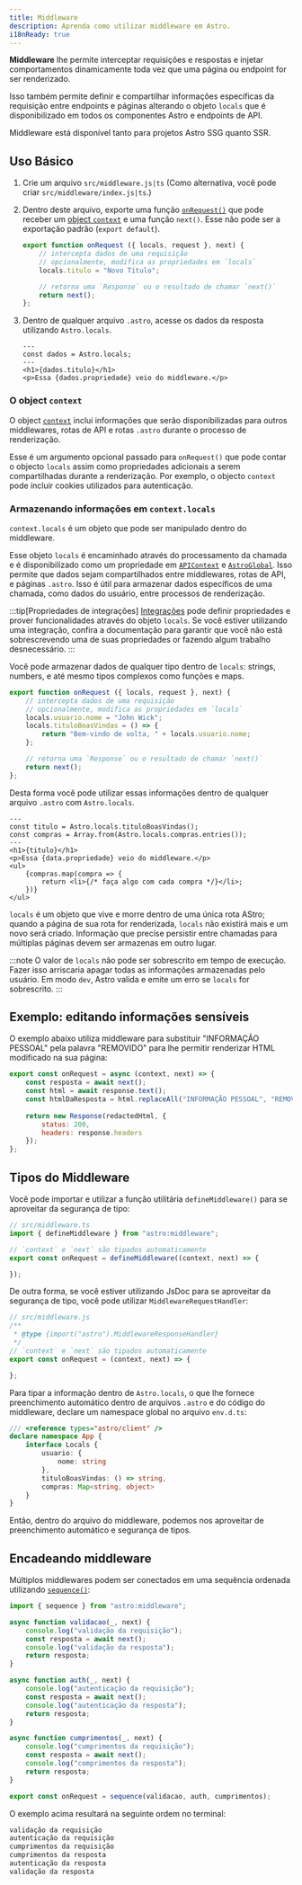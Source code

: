 ```yaml
---
title: Middleware
description: Aprenda como utilizar middleware em Astro.
i18nReady: true
---
```


**Middleware** lhe permite interceptar requisições e respostas e injetar comportamentos dinamicamente toda vez que uma página ou endpoint for ser renderizado.

Isso também permite definir e compartilhar informações específicas da requisição entre endpoints e páginas alterando o objeto `locals` que é disponibilizado em todos os componentes Astro e endpoints de API.

Middleware está disponível tanto para projetos Astro SSG quanto SSR.

## Uso Básico

1. Crie um arquivo `src/middleware.js|ts` (Como alternativa, você pode criar `src/middleware/index.js|ts`.)

2. Dentro deste arquivo, exporte uma função [`onRequest()`](/pt-br/reference/api-reference/#onrequest) que pode receber um [object `context`](#o-object-context) e uma função `next()`. Esse não pode ser a exportação padrão (`export default`).

    ```js title="src/middleware.js"
    export function onRequest ({ locals, request }, next) {
        // intercepta dados de uma requisição
        // opcionalmente, modifica as propriedades em `locals`
        locals.titulo = "Novo Título";

        // retorna uma `Response` ou o resultado de chamar `next()`
        return next();
    };
    ```

3. Dentro de qualquer arquivo `.astro`, acesse os dados da resposta utilizando `Astro.locals`.

    ```astro title="src/components/Componente.astro"
    ---
    const dados = Astro.locals;
    ---
    <h1>{dados.titulo}</h1>
    <p>Essa {dados.propriedade} veio do middleware.</p>
    ```

### O object `context`

O object [`context`](/pt-br/reference/api-reference/#contexto-de-endpoint) inclui informações que serão disponibilizadas para outros middlewares, rotas de API e rotas `.astro` durante o processo de renderização.

Esse é um argumento opcional passado para `onRequest()` que pode contar o objecto `locals` assim como propriedades adicionais a serem compartilhadas durante a renderização. Por exemplo, o objecto `context` pode incluir cookies utilizados para autenticação.

### Armazenando informações em `context.locals`

`context.locals` é um objeto que pode ser manipulado dentro do middleware.

Esse objeto `locals` é encaminhado através do processamento da chamada e é disponibilizado como um propriedade em [`APIContext`](/pt-br/reference/api-reference/#context.locals) e [`AstroGlobal`](/pt-br/reference/api-reference/#astrolocals). Isso permite que dados sejam compartilhados entre middlewares, rotas de API, e páginas `.astro`. Isso é útil para armazenar dados específicos de uma chamada, como dados do usuário, entre processos de renderização.

:::tip[Propriedades de integrações]
[Integrações](/pt-br/guides/integrations-guide/) pode definir propriedades e prover funcionalidades através do objeto `locals`. Se você estiver utilizando uma integração, confira a documentação para garantir que você não está sobrescrevendo uma de suas propriedades or fazendo algum trabalho desnecessário.
:::

Você pode armazenar dados de qualquer tipo dentro de `locals`: strings, numbers, e até mesmo tipos complexos como funções e maps.

```js title="src/middleware.js"
export function onRequest ({ locals, request }, next) {
    // intercepta dados de uma requisição
    // opcionalmente, modifica as propriedades em `locals`
    locals.usuario.nome = "John Wick";
    locals.tituloBoasVindas = () => {
        return "Bem-vindo de volta, " + locals.usuario.nome;
    };

    // retorna uma `Response` ou o resultado de chamar `next()`
    return next();
};
```

Desta forma você pode utilizar essas informações dentro de qualquer arquivo `.astro` com `Astro.locals`.

```astro title="src/pages/compras.astro"
---
const titulo = Astro.locals.tituloBoasVindas();
const compras = Array.from(Astro.locals.compras.entries());
---
<h1>{titulo}</h1>
<p>Essa {data.propriedade} veio do middleware.</p>
<ul>
    {compras.map(compra => {
        return <li>{/* faça algo com cada compra */}</li>;
    })}
</ul>
```

`locals` é um objeto que vive e morre dentro de uma única rota AStro; quando a página de sua rota for renderizada, `locals` não existirá mais e um novo será criado. Informação que precise persistir entre chamadas para múltiplas páginas devem ser armazenas em outro lugar.

:::note
O valor de `locals` não pode ser sobrescrito em tempo de execução. Fazer isso arriscaria apagar todas as informações armazenadas pelo usuário. Em modo `dev`, Astro valida e emite um erro se `locals` for sobrescrito.
:::

## Exemplo: editando informações sensíveis

O exemplo abaixo utiliza middleware para substituir "INFORMAÇÃO PESSOAL" pela palavra "REMOVIDO" para lhe permitir renderizar HTML modificado na sua página:

```js title="src/middleware.js"
export const onRequest = async (context, next) => {
    const resposta = await next();
    const html = await response.text();
    const htmlDaResposta = html.replaceAll("INFORMAÇÃO PESSOAL", "REMOVIDO");
    
    return new Response(redactedHtml, {
        status: 200,
        headers: response.headers
    });
};
```

## Tipos do Middleware

Você pode importar e utilizar a função utilitária `defineMiddleware()` para se aproveitar da segurança de tipo:


```ts
// src/middleware.ts
import { defineMiddleware } from "astro:middleware";

// `context` e `next` são tipados automaticamente
export const onRequest = defineMiddleware((context, next) => {

});
```

De outra forma, se você estiver utilizando JsDoc para se aproveitar da segurança de tipo, você pode utilizar `MiddlewareRequestHandler`:

```js
// src/middleware.js
/**
 * @type {import("astro").MiddlewareResponseHandler}
 */
// `context` e `next` são tipados automaticamente
export const onRequest = (context, next) => {

};
```

Para tipar a informação dentro de `Astro.locals`, o que lhe fornece preenchimento automático dentro de arquivos `.astro` e do código do middleware,
declare um namespace global no arquivo `env.d.ts`:

```ts title="src/env.d.ts"
/// <reference types="astro/client" />
declare namespace App {
    interface Locals {
        usuario: {
            nome: string
        },
        tituloBoasVindas: () => string,
        compras: Map<string, object>
    }
}
```

Então, dentro do arquivo do middleware, podemos nos aproveitar de preenchimento automático e segurança de tipos.

## Encadeando middleware

Múltiplos middlewares podem ser conectados em uma sequência ordenada utilizando [`sequence()`](/pt-br/reference/api-reference/#sequence):

```js title="src/middleware.js"
import { sequence } from "astro:middleware";

async function validacao(_, next) {
    console.log("validação da requisição");
    const resposta = await next();
    console.log("validação da resposta");
    return resposta;
}

async function auth(_, next) {
    console.log("autenticação da requisição");
    const resposta = await next();
    console.log("autenticação da resposta");
    return resposta;
}

async function cumprimentos(_, next) {
    console.log("cumprimentos da requisição");
    const resposta = await next();
    console.log("comprimentos da resposta");
    return resposta;
}

export const onRequest = sequence(validacao, auth, cumprimentos);
```

O exemplo acima resultará na seguinte ordem no terminal:

```sh
validação da requisição
autenticação da requisição
cumprimentos da requisição
cumprimentos da resposta
autenticação da resposta
validação da resposta
```

